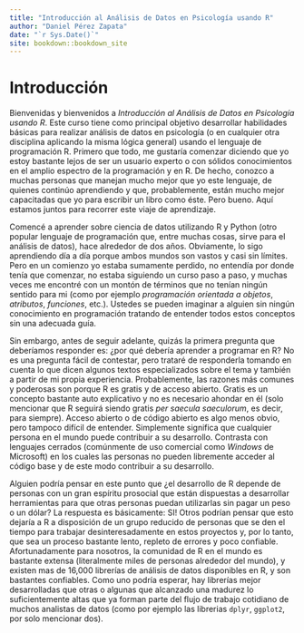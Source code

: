 ```yaml
--- 
title: "Introducción al Análisis de Datos en Psicología usando R"
author: "Daniel Pérez Zapata"
date: "`r Sys.Date()`"
site: bookdown::bookdown_site
---
```


# Introducción

Bienvenidas y bienvenidos a *Introducción al Análisis de Datos en Psicología usando R*. Este curso tiene como principal objetivo desarrollar habilidades básicas para realizar análisis de datos en psicología (o en cualquier otra disciplina aplicando la misma lógica general) usando el lenguaje de programación R. Primero que todo, me gustaría comenzar diciendo que yo estoy bastante lejos de ser un usuario experto o con sólidos conocimientos en el amplio espectro de la programación y en R.  De hecho, conozco a muchas personas que manejan mucho mejor que yo este lenguaje, de quienes continúo aprendiendo y que, probablemente, están mucho mejor capacitadas que yo para escribir un libro como éste. Pero bueno. Aquí estamos juntos para recorrer este viaje de aprendizaje. 

Comencé a aprender sobre ciencia de datos utilizando R y Python (otro popular lenguaje de programación que, entre muchas cosas, sirve para el análisis de datos), hace alrededor de dos años. Obviamente, lo sigo aprendiendo día a día porque ambos mundos son vastos y casi sin límites. Pero en un comienzo yo estaba sumamente perdido, no entendía por donde tenía que comenzar, no estaba siguiendo un curso paso a paso, y muchas veces me encontré con un montón de términos que no tenían ningún sentido para mi (como por ejemplo *programación orientada a objetos*, *atributos*, *funciones*, etc.). Ustedes se pueden imaginar a alguien sin ningún conocimiento en programación tratando de entender todos estos conceptos sin una adecuada guía. 

Sin embargo, antes de seguir adelante, quizás la primera pregunta que deberíamos responder es: ¿por qué debería aprender a programar en R? No es una pregunta fácil de contestar, pero trataré de responderla tomando en cuenta lo que dicen algunos textos especializados sobre el tema y también a partir de mi propia experiencia. Probablemente, las razones más comunes y poderosas son porque R es gratis y de acceso abierto. Gratis es un concepto bastante auto explicativo y no es necesario ahondar en él (solo mencionar que R seguirá siendo gratis *per saecula saeculorum*, es decir, para siempre). Acceso abierto o de código abierto es algo menos obvio, pero tampoco difícil de entender. Simplemente significa que cualquier persona en el mundo puede contribuir a su desarrollo. Contrasta con lenguajes cerrados (comúnmente de uso comercial como *Windows* de Microsoft) en los cuales las personas no pueden libremente acceder al código base y de este modo contribuir a su desarrollo. 

Alguien podría pensar en este punto que ¿el desarrollo de R depende de personas con un gran espíritu prosocial que están dispuestas a desarrollar herramientas para que otras personas puedan utilizarlas sin pagar un peso o un dólar? La respuesta es básicamente: SI! Otros podrían pensar que esto dejaría a R a disposición de un grupo reducido de personas que se den el tiempo para trabajar desinteresadamente en estos proyectos y, por lo tanto, que sea un proceso bastante lento, repleto de errores y poco confiable. Afortunadamente para nosotros, la comunidad de R en el mundo es bastante extensa (literalmente miles de personas alrededor del mundo), y existen mas de 16,000 librerías de análisis de datos disponibles en R, y son bastantes confiables. Como uno podría esperar, hay librerías mejor desarrolladas que otras o algunas que alcanzado una madurez lo suficientemente altas que ya forman parte del flujo de trabajo cotidiano de muchos analistas de datos (como por ejemplo las librerias `dplyr`, `ggplot2`, por solo mencionar dos).

